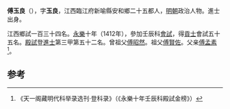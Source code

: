 '''傅玉良'''（{{bd|1382年||？}}），字'''玉良'''，江西臨江府新喻縣安和鄉二十五都人，[[明朝|明朝]]政治人物。進士出身。

江西鄉試一百三十四名。[[永樂|永樂]]十年（1412年），參加壬辰科[[會試|會試]]，得[[貢士|貢士]]會試五十五名。[[殿試|殿試]]登[[進士|進士]]第三甲第五十二名。曾祖父[[傅昭然|傅昭然]]。祖父[[傅賢佐|傅賢佐]]。父亲[[傅孟素|傅孟素]]<ref>《天一阁藏明代科举录选刊·登科录》（《永樂十年壬辰科殿試金榜》）</ref>。

==参考==
{{reflist}}
{{明朝人物小作品}}
{{永樂十年壬辰科殿試金榜}}